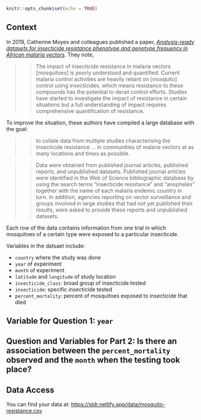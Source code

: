 

```r
knitr::opts_chunk$set(echo = TRUE)
```

## Context

In 2019, Catherine Moyes and colleagues published a paper, [*Analysis-ready datasets for insecticide resistance phenotype and genotype frequency in African malaria vectors*](https://www.nature.com/articles/s41597-019-0134-2). They note,

>>The impact of insecticide resistance in malaria vectors [mosquitoes] is poorly understood and quantified. Current malaria control activities are heavily reliant on [mosquito] control using insecticides, which means resistance to these compounds has the potential to derail control efforts. Studies have started to investigate the impact of resistance in certain situations but a full understanding of impact requires comprehensive quantification of resistance.

To improve the situation, these authors have compiled a large database with the goal:

>> to collate data from multiple studies characterising the insecticide resistance ... in communities of malaria vectors at as many locations and times as possible.

>> Data were obtained from published journal articles, published reports, and unpublished datasets. Published journal articles were identified in the Web of Science bibliographic database by using the search terms “insecticide resistance” and “anopheles” together with the name of each malaria endemic country in turn. In addition, agencies reporting on vector surveillance and groups involved in large studies that had not yet published their results, were asked to provide these reports and unpublished datasets.

Each row of the data contains information from one trial in which mosquitoes of a certain type were exposed to a particular insecticide.

Variables in the datsaet include:

- `country` where the study was done
- `year` of experiment
- `month` of experiment
- `latitude` and `longitude` of study location
- `insecticide_class`: broad group of insecticide tested
- `insecticide`: specific insecticide tested
- `percent_mortality`: percent of mosquitoes exposed to insecticide that died




## Variable for Question 1: `year`


## Question and Variables for Part 2: Is there an association between the `percent_mortality` observed and the `month` when the testing took place?



## Data Access

You can find your data at: <https://sldr.netlify.app/data/mosquito-resistance.csv>

